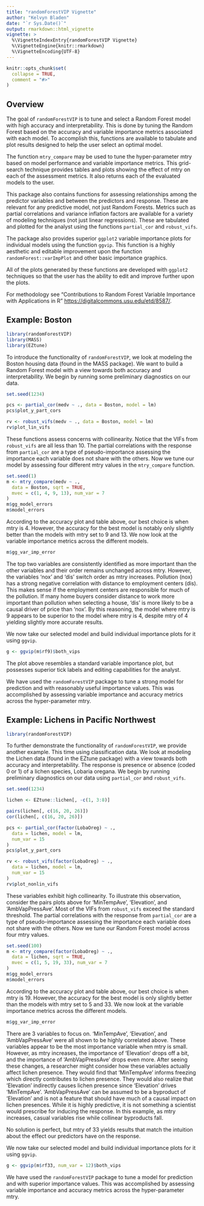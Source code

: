 ---
title: "randomForestVIP Vignette"
author: "Kelvyn Bladen"
date: "`r Sys.Date()`"
output: rmarkdown::html_vignette
vignette: >
  %\VignetteIndexEntry{randomForestVIP Vignette}
  %\VignetteEngine{knitr::rmarkdown}
  %\VignetteEncoding{UTF-8}
---

```{r, include = FALSE}
knitr::opts_chunk$set(
  collapse = TRUE,
  comment = "#>"
)
```

## Overview

The goal of `randomForestVIP` is to tune and select a Random Forest model with high
accuracy and interpretability. This is done by tuning the Random Forest 
based on the accuracy and variable importance metrics associated with each 
model. To accomplish this, functions are available to tabulate and plot 
results designed to help the user select an optimal model. 

The function `mtry_compare` may be used to tune the hyper-parameter mtry
based on model performance and variable importance metrics. This grid-search 
technique provides tables and plots showing the effect of mtry on each of the 
assessment metrics. It also returns each of the evaluated models to the user.

This package also contains functions for assessing relationships among the 
predictor variables and between the predictors and response. These 
are relevant for any predictive model, not just Random Forests. Metrics such 
as partial correlations and variance inflation factors are available for a variety of modeling techniques (not just linear regressions). These are tabulated and 
plotted for the analyst using the functions `partial_cor` and `robust_vifs`. 

The package also provides superior `ggplot2` variable importance plots for 
individual models using the function `ggvip`. This function is a highly 
aesthetic and editable improvement upon the function `randomForest::varImpPlot`
and other basic importance graphics.

All of the plots generated by these functions are developed with `ggplot2`
techniques so that the user has the ability to edit and improve further upon 
the plots.

For methodology see "Contributions to Random Forest Variable Importance with 
Applications in R" <https://digitalcommons.usu.edu/etd/8587/>.

## Example: Boston

```{r, warning=FALSE, message=FALSE}
library(randomForestVIP)
library(MASS)
library(EZtune)
```

To introduce the functionality of `randomForestVIP`, we look at modeling the Boston 
housing data (found in the MASS package). We want to 
build a Random Forest model with a view towards both accuracy and 
interpretability. We begin by running some preliminary diagnostics on our data.

```{r, warning=FALSE, message=FALSE, fig.width=4, fig.height=4, fig.align='center'}
set.seed(1234)

pcs <- partial_cor(medv ~ ., data = Boston, model = lm)
pcs$plot_y_part_cors

rv <- robust_vifs(medv ~ ., data = Boston, model = lm)
rv$plot_lin_vifs
```

These functions assess concerns with collinearity. Notice that the VIFs from 
`robust_vifs` are all less than 10. The partial correlations with the response 
from `partial_cor` are a type of pseudo-importance assessing the importance 
each variable does not share with the others. Now we tune our model by 
assessing four different mtry values in the `mtry_compare` function.

```{r, warning=FALSE, message=FALSE, fig.width=4, fig.height=4, fig.align='center'}
set.seed(1)
m <- mtry_compare(medv ~ .,
  data = Boston, sqrt = TRUE,
  mvec = c(1, 4, 9, 13), num_var = 7
)
m$gg_model_errors
m$model_errors
```

According to the accuracy plot and table above, our best choice is when mtry is 
4. However, the accuracy for the best model is notably only slightly better than 
the models with mtry set to 9 and 13. We now look at the variable importance 
metrics across the different models.

```{r, warning=FALSE, message=FALSE, fig.width=6, fig.height=5, fig.align='center'}
m$gg_var_imp_error
```

The top two variables are consistently identified as more important than the 
other variables and their order remains unchanged across mtry. However, the 
variables 'nox' and 'dis' switch order as mtry increases. Pollution (nox) has a 
strong negative correlation with distance to employment centers (dis). This 
makes sense if the employment centers are responsible for much of the pollution.
If many home buyers consider distance to 
work more important than pollution when selecting a house, 'dis' is more likely
to be a causal driver of price than 'nox'. By this reasoning, the model where 
mtry is 9 appears to be superior to the model where mtry is 4, despite mtry of 4 
yielding slightly more accurate results.

We now take our selected model and build individual importance plots for it 
using `ggvip`.

```{r, warning=FALSE, message=FALSE, fig.width=4, fig.height=4, fig.align='center'}
g <- ggvip(m$rf9)$both_vips
```

The plot above resembles a standard variable importance plot, but possesses 
superior tick labels and editing capabilities for the analyst. 

We have used the `randomForestVIP` package to tune a strong model for prediction and with 
reasonably useful importance values. This was accomplished by assessing 
variable importance and accuracy metrics across the hyper-parameter mtry.

## Example: Lichens in Pacific Northwest

```{r, warning=FALSE, message=FALSE}
library(randomForestVIP)
```

To further demonstrate the functionality of `randomForestVIP`, we provide another 
example. This time using classification data. We look at modeling the Lichen 
data (found in the EZtune package) with a view towards both accuracy and 
interpretability. The response is presence or absence (coded 0 or 1) of a 
lichen species, Lobaria oregana. We begin by running preliminary diagnostics on 
our data using `partial_cor` and `robust_vifs`.

```{r, warning=FALSE, message=FALSE, fig.width=4, fig.height=4, fig.align='center'}
set.seed(1234)

lichen <- EZtune::lichen[, -c(1, 3:8)]

pairs(lichen[, c(16, 20, 26)])
cor(lichen[, c(16, 20, 26)])

pcs <- partial_cor(factor(LobaOreg) ~ .,
  data = lichen, model = lm,
  num_var = 15
)
pcs$plot_y_part_cors

rv <- robust_vifs(factor(LobaOreg) ~ .,
  data = lichen, model = lm,
  num_var = 15
)
rv$plot_nonlin_vifs
```

These variables exhibit high collinearity. To illustrate this observation, consider the pairs plots above for 'MinTempAve', 'Elevation', and 
'AmbVapPressAve'. Most of the VIFs from `robust_vifs` exceed the standard 
threshold. The partial correlations with the response from `partial_cor` are a 
type of pseudo-importance assessing the importance each variable does not share 
with the others. Now we tune our Random Forest model across four mtry values.

```{r, warning=FALSE, message=FALSE, fig.width=4, fig.height=4, fig.align='center'}
set.seed(100)
m <- mtry_compare(factor(LobaOreg) ~ .,
  data = lichen, sqrt = TRUE,
  mvec = c(1, 5, 19, 33), num_var = 7
)
m$gg_model_errors
m$model_errors
```

According to the accuracy plot and table above, our best choice is when mtry is 
19. However, the accuracy for the best model is only slightly better than 
the models with mtry set to 5 and 33. We now look at the variable importance 
metrics across the different models.

```{r, warning=FALSE, message=FALSE, fig.width=6, fig.height=5, fig.align='center'}
m$gg_var_imp_error
```

There are 3 variables to focus on. 'MinTempAve', 'Elevation', and 
'AmbVapPressAve' were all shown to be highly correlated above. These variables 
appear to be the most importance variable when mtry is small. However, as mtry 
increases, the importance of 'Elevation' drops off a bit, and the importance of 
'AmbVapPressAve' drops even more. After seeing these changes, a researcher 
might consider how these variables actually affect lichen presence. They would find that 
'MinTempAve' informs freezing which directly contributes to lichen presence. 
They would also realize that 'Elevation' indirectly causes lichen presence 
since 'Elevation' drives 'MinTempAve'. 'AmbVapPressAve' can be assumed to be a 
byproduct of 'Elevation' and is not a feature that should have much of a causal 
impact on lichen presences. While it is highly predictive, it is not something 
a scientist would prescribe for inducing the response. In this example, as mtry 
increases, casual variables rise while collinear byproducts fall.

No solution is perfect, but mtry of 33 yields results that match the intuition 
about the effect our predictors have on the response.

We now take our selected model and build individual importance plots for it 
using `ggvip`.

```{r, warning=FALSE, message=FALSE, fig.width=6, fig.height=5, fig.align='center'}
g <- ggvip(m$rf33, num_var = 12)$both_vips
```

We have used the `randomForestVIP` package to tune a model for prediction and with 
superior importance values. This was accomplished by assessing variable 
importance and accuracy metrics across the hyper-parameter mtry.
